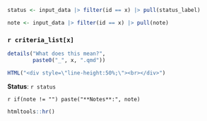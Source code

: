 ```r
status <- input_data |> filter(id == x) |> pull(status_label)

note <- input_data |> filter(id == x) |> pull(note)
```

### `r criteria_list[x]`

```r
details("What does this mean?",
        paste0("_", x, ".qmd"))
```

```r
HTML("<div style=\"line-height:50%;\"><br></div>")
```

**Status**: `r status`

`r if(note != "") paste("**Notes**:", note)`

```r
htmltools::hr()
```